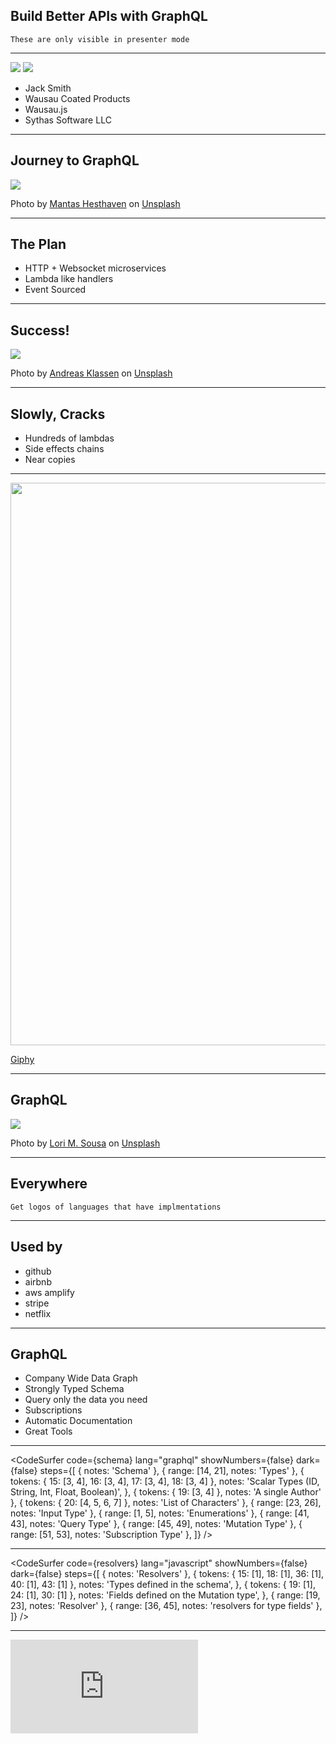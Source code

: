 

## Build Better APIs with GraphQL

```notes
These are only visible in presenter mode
```

---

<img src="./me.jpeg" />
<img src="./wausaujs.png" style={{ width: '400px', marginLeft: '1rem'}} />

- Jack Smith
- Wausau Coated Products
- Wausau.js
- Sythas Software LLC

---

## Journey to GraphQL

<Image src="./journey.jpg">

Photo by
[Mantas Hesthaven](https://unsplash.com/@mantashesthaven?utm_source=unsplash&utm_medium=referral&utm_content=creditCopyText)
on
[Unsplash](https://unsplash.com/s/photos/journey?utm_source=unsplash&utm_medium=referral&utm_content=creditCopyText)

</Image>

---

## The Plan

- HTTP + Websocket microservices
- Lambda like handlers
- Event Sourced

---

## Success!

<Image src="./success.jpg">

Photo by
[Andreas Klassen](https://unsplash.com/@schmaendels?utm_source=unsplash&utm_medium=referral&utm_content=creditCopyText)
on
[Unsplash](https://unsplash.com/s/photos/success?utm_source=unsplash&utm_medium=referral&utm_content=creditCopyText)

</Image>

---

## Slowly, Cracks

- Hundreds of lambdas
- Side effects chains
- Near copies

---

<Image src="./betrayal.gif" width="900px">

[Giphy](https://giphy.com/gifs/firefly-joss-whedon-wash-LpWkBPb5lvPdm)

</Image>

---

## GraphQL

<Image src="./light.jpg">

Photo by
[Lori M. Sousa](https://unsplash.com/@loriseuss?utm_source=unsplash&utm_medium=referral&utm_content=creditCopyText)
on
[Unsplash](https://unsplash.com/s/photos/break-in-cloud?utm_source=unsplash&utm_medium=referral&utm_content=creditCopyText)

</Image>

---

## Everywhere

```notes
Get logos of languages that have implmentations
```

---

## Used by

- github
- airbnb
- aws amplify
- stripe
- netflix

---

## GraphQL

- Company Wide Data Graph
- Strongly Typed Schema
- Query only the data you need
- Subscriptions
- Automatic Documentation
- Great Tools

---

<CodeSurfer
  code={schema}
  lang="graphql"
  showNumbers={false}
  dark={false}
  steps={[
    { notes: 'Schema' },
    { range: [14, 21], notes: 'Types' },
    {
      tokens: { 15: [3, 4], 16: [3, 4], 17: [3, 4], 18: [3, 4] },
      notes: 'Scalar Types (ID, String, Int, Float, Boolean)',
    },
    { tokens: { 19: [3, 4] }, notes: 'A single Author' },
    { tokens: { 20: [4, 5, 6, 7] }, notes: 'List of Characters' },
    { range: [23, 26], notes: 'Input Type' },
    { range: [1, 5], notes: 'Enumerations' },
    { range: [41, 43], notes: 'Query Type' },
    { range: [45, 49], notes: 'Mutation Type' },
    { range: [51, 53], notes: 'Subscription Type' },
  ]}
/>

---

<CodeSurfer
  code={resolvers}
  lang="javascript"
  showNumbers={false}
  dark={false}
  steps={[
    { notes: 'Resolvers' },
    {
      tokens: { 15: [1], 18: [1], 36: [1], 40: [1], 43: [1] },
      notes: 'Types defined in the schema',
    },
    {
      tokens: { 19: [1], 24: [1], 30: [1] },
      notes: 'Fields defined on the Mutation type',
    },
    { range: [19, 23], notes: 'Resolver' },
    { range: [36, 45], notes: 'resolvers for type fields' },
  ]}
/>

---

<iframe
  src="http://localhost:4000"
  style={{ width: 1000, height: 600, transform: 'scale(1.2)' }}
  frameBorder="0"
/>

---

## Benefits

- Easier to reason about
- Reduced code
- Backend Agnostic
- Directives
- Tools

---

## HOW CAN I Adopt GRAPHQL

- Incremental adoption
- Gateway
- Profit!

---

## Resources

- [GraphQL: The Documentary](https://youtu.be/783ccP__No8)
- [GraphQL Specification](https://graphql.github.io/graphql-spec/June2018/)
- [How To GraphQL](https://www.howtographql.com)
- [Apollo Server](https://www.apollographql.com/)

---

## Thanks
